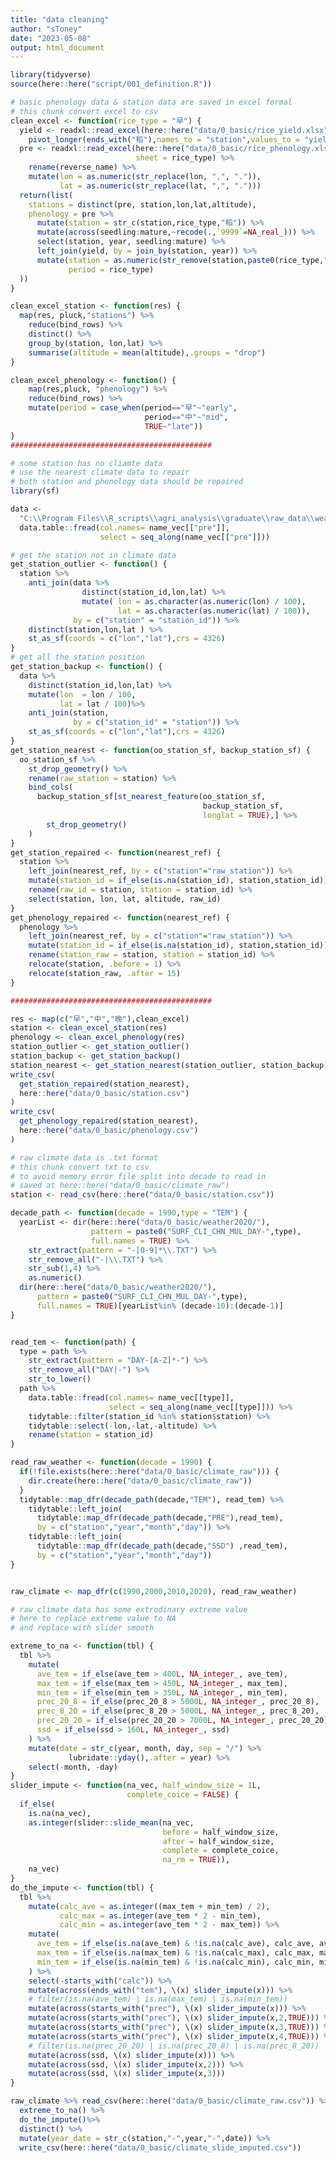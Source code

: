 ```yaml
---
title: "data cleaning"
author: "sToney"
date: "2023-05-08"
output: html_document
---
```


```r
library(tidyverse)
source(here::here("script/001_definition.R"))
```

```r
# basic phenology data & station data are saved in excel formal
# this chunk convert excel to csv
clean_excel <- function(rice_type = "早") {
  yield <- readxl::read_excel(here::here("data/0_basic/rice_yield.xlsx")) %>% 
    pivot_longer(ends_with("稻"),names_to = "station",values_to = "yield")
  pre <- readxl::read_excel(here::here("data/0_basic/rice_phenology.xlsx"),
                            sheet = rice_type) %>% 
    rename(reverse_name) %>% 
    mutate(lon = as.numeric(str_replace(lon, ",", ".")),
           lat = as.numeric(str_replace(lat, ",", ".")))
  return(list(
    stations = distinct(pre, station,lon,lat,altitude),
    phenology = pre %>% 
      mutate(station = str_c(station,rice_type,"稻")) %>% 
      mutate(across(seedling:mature,~recode(.,`9999`=NA_real_))) %>% 
      select(station, year, seedling:mature) %>% 
      left_join(yield, by = join_by(station, year)) %>% 
      mutate(station = as.numeric(str_remove(station,paste0(rice_type,"稻"))),
             period = rice_type)
  ))
}

clean_excel_station <- function(res) {
  map(res, pluck,"stations") %>% 
    reduce(bind_rows) %>% 
    distinct() %>% 
    group_by(station, lon,lat) %>% 
    summarise(altitude = mean(altitude),.groups = "drop") 
}

clean_excel_phenology <- function() {
    map(res,pluck, "phenology") %>% 
    reduce(bind_rows) %>% 
    mutate(period = case_when(period=="早"~"early",
                              period=="中"~"mid",
                              TRUE~"late")) 
}
#############################################

# some station has no cliamte data
# use the nearest climate data to repair
# both station and phenology data should be repaired
library(sf)

data <- 
  "C:\\Program Files\\R_scripts\\agri_analysis\\graduate\\raw_data\\weather2020\\SURF_CLI_CHN_MUL_DAY-PRE-13011-198001.TXT" %>%
  data.table::fread(col.names= name_vec[["pre"]],
                    select = seq_along(name_vec[["pre"]]))

# get the station not in climate data
get_station_outlier <- function() {
  station %>% 
    anti_join(data %>% 
                distinct(station_id,lon,lat) %>% 
                mutate( lon = as.character(as.numeric(lon) / 100),
                        lat = as.character(as.numeric(lat) / 100)), 
              by = c("station" = "station_id")) %>% 
    distinct(station,lon,lat ) %>%
    st_as_sf(coords = c("lon","lat"),crs = 4326)
}
# get all the station position
get_station_backup <- function() {
  data %>% 
    distinct(station_id,lon,lat) %>% 
    mutate(lon  = lon / 100,
           lat = lat / 100)%>% 
    anti_join(station, 
              by = c("station_id" = "station")) %>%
    st_as_sf(coords = c("lon","lat"),crs = 4326)
}
get_station_nearest <- function(oo_station_sf, backup_station_sf) {
  oo_station_sf %>% 
    st_drop_geometry() %>%
    rename(raw_station = station) %>% 
    bind_cols(
      backup_station_sf[st_nearest_feature(oo_station_sf,
                                           backup_station_sf,
                                           longlat = TRUE),] %>%
        st_drop_geometry()
    )
}
get_station_repaired <- function(nearest_ref) {
  station %>% 
    left_join(nearest_ref, by = c("station"="raw_station")) %>% 
    mutate(station_id = if_else(is.na(station_id), station,station_id)) %>% 
    rename(raw_id = station, station = station_id) %>% 
    select(station, lon, lat, altitude, raw_id)
}
get_phenology_repaired <- function(nearest_ref) {
  phenology %>% 
    left_join(nearest_ref, by = c("station"="raw_station")) %>% 
    mutate(station_id = if_else(is.na(station_id), station,station_id)) %>% 
    rename(station_raw = station, station = station_id) %>% 
    relocate(station, .before = 1) %>% 
    relocate(station_raw, .after = 15)
}

#############################################
```


```r
res <- map(c("早","中","晚"),clean_excel)
station <- clean_excel_station(res)
phenology <- clean_excel_phenology(res)
station_outlier <- get_station_outlier()
station_backup <- get_station_backup()
station_nearest <- get_station_nearest(station_outlier, station_backup)
write_csv(
  get_station_repaired(station_nearest),
  here::here("data/0_basic/station.csv")
)
write_csv(
  get_phenology_repaired(station_nearest),
  here::here("data/0_basic/phenology.csv")
)
```


```r
# raw climate data is .txt format
# this chunk convert txt to csv 
# to avoid memory error file split into decade to read in
# saved at here::here("data/0_basic/climate_raw")
station <- read_csv(here::here("data/0_basic/station.csv"))

decade_path <- function(decade = 1990,type = "TEM") {
  yearList <- dir(here::here("data/0_basic/weather2020/"),
                  pattern = paste0("SURF_CLI_CHN_MUL_DAY-",type),
                  full.names = TRUE) %>% 
    str_extract(pattern = "-[0-9]*\\.TXT") %>% 
    str_remove_all("-|\\.TXT") %>% 
    str_sub(1,4) %>% 
    as.numeric() 
  dir(here::here("data/0_basic/weather2020/"),
      pattern = paste0("SURF_CLI_CHN_MUL_DAY-",type),
      full.names = TRUE)[yearList%in% (decade-10):(decade-1)]
}


read_tem <- function(path) {
  type = path %>% 
    str_extract(pattern = "DAY-[A-Z]*-") %>% 
    str_remove_all("DAY|-") %>% 
    str_to_lower()
  path %>% 
    data.table::fread(col.names= name_vec[[type]],
                      select = seq_along(name_vec[[type]])) %>% 
    tidytable::filter(station_id %in% station$station) %>% 
    tidytable::select(-lon,-lat,-altitude) %>% 
    rename(station = station_id)
}

read_raw_weather <- function(decade = 1990) {
  if(!file.exists(here::here("data/0_basic/climate_raw"))) {
    dir.create(here::here("data/0_basic/climate_raw"))
  }
  tidytable::map_dfr(decade_path(decade,"TEM"), read_tem) %>% 
    tidytable::left_join(
      tidytable::map_dfr(decade_path(decade,"PRE"),read_tem),
      by = c("station","year","month","day")) %>% 
    tidytable::left_join(
      tidytable::map_dfr(decade_path(decade,"SSD") ,read_tem),
      by = c("station","year","month","day")) 
}


raw_climate <- map_dfr(c(1990,2000,2010,2020), read_raw_weather)

```


```r
# raw climate data has some extrodinary extreme value
# here to replace extreme value to NA 
# and replace with slider smooth

extreme_to_na <- function(tbl) {
  tbl %>% 
    mutate(
      ave_tem = if_else(ave_tem > 400L, NA_integer_, ave_tem),
      max_tem = if_else(max_tem > 450L, NA_integer_, max_tem),
      min_tem = if_else(min_tem > 350L, NA_integer_, min_tem),
      prec_20_8 = if_else(prec_20_8 > 5000L, NA_integer_, prec_20_8),
      prec_8_20 = if_else(prec_8_20 > 5000L, NA_integer_, prec_8_20),
      prec_20_20 = if_else(prec_20_20 > 7000L, NA_integer_, prec_20_20),
      ssd = if_else(ssd > 160L, NA_integer_, ssd)
    ) %>% 
    mutate(date = str_c(year, month, day, sep = "/") %>%
             lubridate::yday(),.after = year) %>% 
    select(-month, -day) 
}
slider_impute <- function(na_vec, half_window_size = 1L,
                          complete_coice = FALSE) {
  if_else(
    is.na(na_vec),
    as.integer(slider::slide_mean(na_vec,
                                  before = half_window_size, 
                                  after = half_window_size,
                                  complete = complete_coice,
                                  na_rm = TRUE)), 
    na_vec)
}
do_the_impute <- function(tbl) {
  tbl %>% 
    mutate(calc_ave = as.integer((max_tem + min_tem) / 2),
           calc_max = as.integer(ave_tem * 2 - min_tem),
           calc_min = as.integer(ave_tem * 2 - max_tem)) %>% 
    mutate(
      ave_tem = if_else(is.na(ave_tem) & !is.na(calc_ave), calc_ave, ave_tem),
      max_tem = if_else(is.na(max_tem) & !is.na(calc_max), calc_max, max_tem),
      min_tem = if_else(is.na(min_tem) & !is.na(calc_min), calc_min, min_tem)
    ) %>% 
    select(-starts_with("calc")) %>% 
    mutate(across(ends_with("tem"), \(x) slider_impute(x))) %>% 
    # filter(is.na(ave_tem) | is.na(max_tem) | is.na(min_tem)) 
    mutate(across(starts_with("prec"), \(x) slider_impute(x))) %>% 
    mutate(across(starts_with("prec"), \(x) slider_impute(x,2,TRUE))) %>% 
    mutate(across(starts_with("prec"), \(x) slider_impute(x,3,TRUE))) %>% 
    mutate(across(starts_with("prec"), \(x) slider_impute(x,4,TRUE))) %>% 
    # filter(is.na(prec_20_20) | is.na(prec_20_8) | is.na(prec_8_20)) 
    mutate(across(ssd, \(x) slider_impute(x))) %>% 
    mutate(across(ssd, \(x) slider_impute(x,2))) %>% 
    mutate(across(ssd, \(x) slider_impute(x,3)))
}

raw_climate %>% read_csv(here::here("data/0_basic/climate_raw.csv")) %>% 
  extreme_to_na() %>% 
  do_the_impute()%>% 
  distinct() %>% 
  mutate(year_date = str_c(station,"-",year,"-",date)) %>% 
  write_csv(here::here("data/0_basic/climate_slide_imputed.csv"))

```

